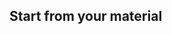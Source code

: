 ## Start from your material

<Cards>
  <Card
    title="PDF → Interactive course"
    href="./Converting%20a%20PDF%20into%20an%20interactive%20course"
  />

  <Card
    title="Slides → Tutorial"
    href="./Converting%20a%20presentation%20into%20a%20tutorial"
  />

  <Card
    title="Workshop / Notes → Tutorial"
    href="./Converting%20a%20workshop%20into%20a%20tutorial"
  />

  <Card
    title="YouTube (with transcripts)"
    href="./Creating%20interactive%20tutorials%20from%20YouTube%20videos%20%28with%20transcripts%29"
  />
</Cards>
